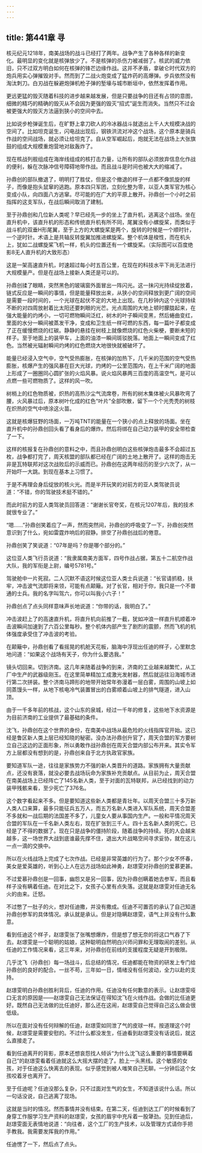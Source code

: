 ```yaml
---
---
---
```

title: 第441章 寻
---



核元纪元1218年，南美战场的战斗已经打了两年。战争产生了各种各样的新变化。最明显的变化就是核弹放少了。不是核弹的杀伤力被减弱了。核武的威力依旧，只不过双方明白如何在核弹的锋芒边缘作战。这并不矛盾，拿破仑时代双方的炮兵用实心弹摧毁对手。然而到了二战火炮变成了猛炸药的高爆弹。步兵依然没有淘汰刺刀。白刃战在躲避炮弹机枪子弹的堑壕与城市断垣中，依然发挥着作用。

更远更猛的毁灭随着科技的进步越来越发展，但是只要战争的目还有占领的意图，细微的精巧的精确的毁灭从不会因为更强的毁灭“招式”诞生而消失。当然只不过会被更强大的毁灭方法逼到狭小的空间中去。

比如说步枪弹诞生后，在旷野上拿刀砍人的冷冰器战斗就退出上千人大规模决战的空间了。比如坦克诞生，闪电战出现后，钢铁洪流对冲这个战场，这个原本是骑兵作战的空间战场，就必须让给坦克了。自从空军崛起后，炮就无法在战场上大张旗鼓的组成大规模重炮营地对敌轰炸了。

现在核战列舰组成在海岸线组成的核打击力量，让所有的部队必须放弃信息化作战的便利，躲在次脉冲信号障碍地带作战。而且战斗是时间也被大大的缩减了。

孙鼎创的部队撤退了，明明打了胜仗，但是这个撤退的样子一点都不像凯旋的样子，而像是抱头鼠窜的逃跑。原本四只军团，立刻化整为零，以亚人类军官为核心变成小队，向四面八方逃窜。尽可能的在广大的平原上散开。孙鼎创一个小时之前指挥的这支军队，在战后瞬间取消了建制。

至于孙鼎创和几位新人类呢？早已经先一步的坐上了直升机，逃离这个战场。坐在直升机中，该直升机的形态和传统直升机有所不同，尾翼没有小螺旋桨，而类似于战斗机的双垂H形尾翼，至于上方的大螺旋桨是两个，旋转的时候是一个顺时针，一个逆时针。术语上是共轴反转旋翼加推进螺旋桨。整个机体是梭性，而在机头上，犹如二战螺旋桨飞机一样，机头的位置还有一个螺旋桨。（实际图可以百度绝影8无人直升机的大致形态）

这是一架高速直升机，时速超过每小时五百公里，在现在的科技水平下尚无法进行大规模量产。但是在战场上接新人类还是可以的。

孙鼎创揉了眼睛，突然黑色的玻璃窗外面冒出一阵闪光。这一抹闪光持续绽放着，链式反应是一瞬间的事情，但是能量释放出来，从狭小的空间释放到更广阔的空间是需要一段时间的，一个光球在起伏不定的大地上出现。在几秒钟内这个光球持续不断的对四周放射着比太阳还要刺眼的光芒。光点周围的大地上顿时朦胧起来，在强大能量的灼烤小，一切可燃物瞬间泛红，树木的叶子瞬间变黑，然后蜷曲变红，里面的水分一瞬间被蒸发干净，变成和卫生纸一样可燃的东西，每一篇叶子都变成了正在缓慢燃烧的红碳。静静的悬挂在树枝上就像燃烧的红色火柴梗，要断未短的样子。至于地面上的装甲车，上面的油漆一瞬间斑驳脱落。地面上一瞬间变成了红色。当然被光辐射瞬间灼烤的红色燃烧大地很快就被破坏了。

能量已经浸入空气中，空气受热膨胀，在核弹的加热下，几千米的范围的空气受热膨胀，核爆产生的强风暴在巨大光球，灼烤的一公里范围内，在上千米广阔的地面上形成了一圈圈同心圆扩张的火焰风暴。说火焰风暴两三百度的高温空气，是可以点燃一些可燃物质了。这样的风一吹。

树梢上的红色物质被，炽热的高热沙尘气流席卷，所有的树木集体被火风暴吹弯了腰，火风暴过后，原本树叶化成的红色“叶片”全部吹散，留下一个个光秃秃的树枝在炽热的空气中喷涂这火苗。

这就是核爆狂野的场面，一万吨TNT的能量在一个狭小的点上释放的场面。坐在直升机中的孙鼎创回头看了看身后的爆炸。然后将绑在自己动力装甲的安全带检查了一下。

这样的核报复在孙鼎创的意料之中，而且孙鼎创明白这些核弹炮击最多不会超过五枚，战争都打完了，周天核盟的部队都已经在广阔的土地上散开了。这样的炮击无非是瓦特联邦对这次战败后的示威而已。孙鼎创在这两年经历的至少六次了，从一开始吓一大跳。到现在基本上习惯了。

于是不再理会身后绽放的核火光。而是半开玩笑的对前方的亚人类驾驶员说道：“不错，你的驾驶技术挺不错的。”

而此时前方的亚人类驾驶员回答道：“谢谢长官夸奖，在核元1207年后，我的技术就很专业了。”

“嗯……”孙鼎创笑着应了一声，然而突然间，孙鼎创的呼吸变了一下，孙鼎创突然意识到了什么，宛如雷霆炸响后的寂静。排空了孙鼎创战后的倦意。

孙鼎创笑了笑说道：“07年是吗？你是哪个部分的。”

这位亚人类飞行员说道：“我隶属南美方面军，四号作战占据，第五十二航空作战大队，我的军衔是上尉，编号5781号。”

驾驶舱中一片死寂。二人沉默不语这时候这位亚人类士兵说道：“长官请抓稳，扶牢，冲击波气流即将来领，可能有点颠簸。对了长官，相对于你，我只是一个不普通的士兵。我的名字叫驾六，你可以叫我小六子！”

孙鼎创点了点头同样意味声长地说道：“你带的话，我明白了。”

冲击波赶上了的高速直升机，将直升机向前推了一截，犹如冲浪一样直升机顺着冲击波瞬间加速到了六百公里每秒。整个机体内部产生了剧烈的震颤，然而飞机的机体强度承受住了冲击波的考验。

在颠簸中，孙鼎创看了看摇晃的机舱天花板，脑海中浮现出任迪的样子，心里默念地问道：“如果这个战场有天子，你为什么要选我。”

镜头切回来。切到济南。这几年来随着战争的到来，济南的工业越来越繁忙，从工厂中生产的武器级刚玉。在这里简单精加工成激光发射器，然后就运往沿海城市进行第二次拼装。整个济南马蹄形的地带开始常年弥漫着一层白雾，周围的山坡上如同蒸馒头一样，从地下核电冷气装置冒出的白雾顺着山坡上的排气隧道，进入山顶。

由于一千多年前的核战，这个山东的泉城，经过一千年的修复，这些地下水资源是为目前济南的工业提供了最基础的条件。

沈飞，孙鼎创在这个世界的身份，在南美中战场从最危险的火线指挥官开始。这已经是鲁区新人类上层已经知晓的秘密。没办法孙鼎创升官了，周天合盟的军方要树立自己这边的正面形象，所以勇敢作战孙鼎创在周天合盟内部公布开来。其实令军方上层都没有想到的是，孙鼎创来自于北方执政官家族。

要知道军队一途，往往是家族势力不强的新人类晋升的道路。家族拥有大量贡献点，还没有衰落，就没必要去战场玩命为家族补充贡献点。从目前为止，周天合盟在南美战场上已经阵亡了145名新人类，至于对面的瓦特联邦，从已经找到的动力装甲残骸来看，至少死亡了376名。

这个数字看起来不多。但是要知道这些新人类都是青壮年。以周天合盟三十多万新人类人口来算，最多只能征兵五万人，而五万名新人类进入军队系统，周天合盟差不多就和一战后期的法国差不多了，儿童女人要从事国内生产。一般和平情况周天合盟的军队在一千名新人类左右，现在扩张到三千人。四十五名新人类的死亡。已经是了不得的数据了。现在只是战争的僵持阶段，随着战争的持续。死的人会越来越多，这一场世界大战到底谁最先撑不住，退出大片战略空间寻求妥协，就在这儿一点一滴的交换中。

所以在火线战场上完成了七次作战。已经是非常英雄的行为了。那个少女不怀春，美女是爱英雄的，听到心上人在远方战场如此神勇，赵璟雯对孙鼎创的爱慕更甚。

不过爱慕孙鼎创是一回事，幽怨又是另一回事，因为孙鼎创瞒着她去参军，而且看样子没有瞒着任迪。在对比之下，女孩子心里有点失落。这就是赵璟雯对任迪无名火的由来。迁怒。

不过憋了一肚子的火，想对任迪撒，并没有撒成。任迪不可置否的承认了自己知道孙鼎创参军的具体情况。承认就是承认。但是对隐瞒赵璟雯，语气上并没有什么歉意。

看到任迪这个样子，赵璟雯张了张嘴想爆炸，但是想了想无奈的将这口气吞了下去。赵璟雯是一个聪明的姑娘，这种聪明自然明白兴师问罪和无理取闹的差别。从任迪的工作情况来看，这三年来，对孙鼎创在前线的支援程度无疑是开到极限。

几乎沈飞（孙鼎创）每一场战斗，后总结的情况，任迪都能在物资的研发上专门给孙鼎创的良好的配合。一丝不苟，三年如一日，情绪没有任何波动，全力以赴的支持。

赵璟雯明白孙鼎创胜利背后，任迪的作用。任迪没有任何歉意的表示。让赵璟雯哑口无言的原因是——赵璟雯自己无法保证在得知沈飞在火线作战。会做的比任迪更好。既然自己无法做的比任迪好，那么还在这闹，赵璟雯自己觉得自己这么做会很低级。

所以在面对没有任何辩解的任迪，赵璟雯如同泄了气的皮球一样。按道理这个时候，赵璟雯是需要安慰的。不过什么都没发生，任迪看到赵璟雯没有话说后，就这么直接走了。

看到任迪离开的背影，原本还想哀怨找人倾诉“为什么沈飞这么重要的事情要瞒着自己”的赵璟雯看着任迪就这么大摇大摆的走了。脸上一头黑线。这个敏感的女孩，对于任迪这么快离去的表现。似乎感觉到被人嗤笑自己无聊。一分钟后这个女孩咬着牙也离开了。

至于任迪呢？任迪没那么复杂，只不过面对生气的女生，不知道该说什么话。所以一句话没说，自己逃离了现场。

这就是当时的情况。然而事情并没有结束。在第二天，任迪到达工厂的时候看到了身穿工作服学习生产资料的赵璟雯，女孩的眉宇中充斥着一股犟劲。见到任迪后，赵璟雯面无表情地说道：“向往者，这个工厂的生产技术，以及管理方式请你手把手教我。我需要发挥我的作用。”

任迪愣了一下，然后点了点头。